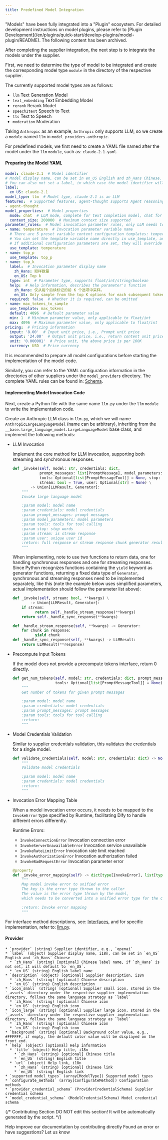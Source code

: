 ```yaml
---
title: Predefined Model Integration
---
```


<Warning>
    "Models" have been fully integrated into a "Plugin" ecosystem. For detailed development instructions on model plugins, please refer to [Plugin Development](/en/plugins/quick-start/develop-plugins/model-plugin/README). The following content has been archived.
</Warning>

After completing the supplier integration, the next step is to integrate the models under the supplier.

First, we need to determine the type of model to be integrated and create the corresponding model type `module` in the directory of the respective supplier.

The currently supported model types are as follows:

* `llm` Text Generation Model
* `text_embedding` Text Embedding Model
* `rerank` Rerank Model
* `speech2text` Speech to Text
* `tts` Text to Speech
* `moderation` Moderation

Taking `Anthropic` as an example, `Anthropic` only supports LLM, so we create a `module` named `llm` in `model_providers.anthropic`.

For predefined models, we first need to create a YAML file named after the model under the `llm` `module`, such as: `claude-2.1.yaml`.

#### Preparing the Model YAML

```yaml
model: claude-2.1  # Model identifier
# Model display name, can be set in en_US English and zh_Hans Chinese. If zh_Hans is not set, it will default to en_US.
# You can also not set a label, in which case the model identifier will be used.
label:
  en_US: claude-2.1
model_type: llm  # Model type, claude-2.1 is an LLM
features:  # Supported features, agent-thought supports Agent reasoning, vision supports image understanding
- agent-thought
model_properties:  # Model properties
  mode: chat  # LLM mode, complete for text completion model, chat for dialogue model
  context_size: 200000  # Maximum context size supported
parameter_rules:  # Model invocation parameter rules, only LLM needs to provide
- name: temperature  # Invocation parameter variable name
  # There are 5 preset variable content configuration templates: temperature/top_p/max_tokens/presence_penalty/frequency_penalty
  # You can set the template variable name directly in use_template, and it will use the default configuration in entities.defaults.PARAMETER_RULE_TEMPLATE
  # If additional configuration parameters are set, they will override the default configuration
  use_template: temperature
- name: top_p
  use_template: top_p
- name: top_k
  label:  # Invocation parameter display name
    zh_Hans: 取样数量
    en_US: Top k
  type: int  # Parameter type, supports float/int/string/boolean
  help:  # Help information, describes the parameter's function
    zh_Hans: 仅从每个后续标记的前 K 个选项中采样。
    en_US: Only sample from the top K options for each subsequent token.
  required: false  # Whether it is required, can be omitted
- name: max_tokens_to_sample
  use_template: max_tokens
  default: 4096  # Default parameter value
  min: 1  # Minimum parameter value, only applicable to float/int
  max: 4096  # Maximum parameter value, only applicable to float/int
pricing:  # Pricing information
  input: '8.00'  # Input unit price, i.e., Prompt unit price
  output: '24.00'  # Output unit price, i.e., return content unit price
  unit: '0.000001'  # Price unit, the above price is per 100K
  currency: USD  # Price currency
```

It is recommended to prepare all model configurations before starting the implementation of the model code.

Similarly, you can refer to the YAML configuration information in the directories of other suppliers under the `model_providers` directory. The complete YAML rules can be found in: [Schema](#provider).

#### Implementing Model Invocation Code

Next, create a Python file with the same name `llm.py` under the `llm` `module` to write the implementation code.

Create an Anthropic LLM class in `llm.py`, which we will name `AnthropicLargeLanguageModel` (name can be arbitrary), inheriting from the `__base.large_language_model.LargeLanguageModel` base class, and implement the following methods:

*   LLM Invocation

    Implement the core method for LLM invocation, supporting both streaming and synchronous responses.

    ```python
    def _invoke(self, model: str, credentials: dict,
                prompt_messages: list[PromptMessage], model_parameters: dict,
                tools: Optional[list[PromptMessageTool]] = None, stop: Optional[List[str]] = None,
                stream: bool = True, user: Optional[str] = None) \
            -> Union[LLMResult, Generator]:
        """
        Invoke large language model

        :param model: model name
        :param credentials: model credentials
        :param prompt_messages: prompt messages
        :param model_parameters: model parameters
        :param tools: tools for tool calling
        :param stop: stop words
        :param stream: is stream response
        :param user: unique user id
        :return: full response or stream response chunk generator result
        """
    ```

    When implementing, note to use two functions to return data, one for handling synchronous responses and one for streaming responses. Since Python recognizes functions containing the `yield` keyword as generator functions, returning a fixed data type of `Generator`, synchronous and streaming responses need to be implemented separately, like this (note the example below uses simplified parameters, actual implementation should follow the parameter list above):

    ```python
    def _invoke(self, stream: bool, **kwargs) \
            -> Union[LLMResult, Generator]:
        if stream:
              return self._handle_stream_response(**kwargs)
        return self._handle_sync_response(**kwargs)

    def _handle_stream_response(self, **kwargs) -> Generator:
        for chunk in response:
              yield chunk
    def _handle_sync_response(self, **kwargs) -> LLMResult:
        return LLMResult(**response)
    ```
*   Precompute Input Tokens

    If the model does not provide a precompute tokens interface, return 0 directly.

    ```python
    def get_num_tokens(self, model: str, credentials: dict, prompt_messages: list[PromptMessage],
                       tools: Optional[list[PromptMessageTool]] = None) -> int:
        """
        Get number of tokens for given prompt messages

        :param model: model name
        :param credentials: model credentials
        :param prompt_messages: prompt messages
        :param tools: tools for tool calling
        :return:
        """
    ```
*   Model Credentials Validation

    Similar to supplier credentials validation, this validates the credentials for a single model.

    ```python
    def validate_credentials(self, model: str, credentials: dict) -> None:
        """
        Validate model credentials

        :param model: model name
        :param credentials: model credentials
        :return:
        """
    ```
*   Invocation Error Mapping Table

    When a model invocation error occurs, it needs to be mapped to the `InvokeError` type specified by Runtime, facilitating Dify to handle different errors differently.

    Runtime Errors:

    * `InvokeConnectionError` Invocation connection error
    * `InvokeServerUnavailableError` Invocation service unavailable
    * `InvokeRateLimitError` Invocation rate limit reached
    * `InvokeAuthorizationError` Invocation authorization failed
    * `InvokeBadRequestError` Invocation parameter error

    ```python
    @property
    def _invoke_error_mapping(self) -> dict[type[InvokeError], list[type[Exception]]]:
        """
        Map model invoke error to unified error
        The key is the error type thrown to the caller
        The value is the error type thrown by the model,
        which needs to be converted into a unified error type for the caller.

        :return: Invoke error mapping
        """
    ```

For interface method descriptions, see: [Interfaces](https://github.com/langgenius/dify/blob/main/api/core/model_runtime/docs/en_US/interfaces), and for specific implementation, refer to: [llm.py](https://github.com/langgenius/dify-runtime/blob/main/lib/model_providers/anthropic/llm/llm.py).

#### Provider

    * `provider` (string) Supplier identifier, e.g., `openai`
    * `label` (object) Supplier display name, i18n, can be set in `en_US` English and `zh_Hans` Chinese
      * `zh_Hans` (string) [optional] Chinese label name, if `zh_Hans` is not set, it will default to `en_US`.
      * `en_US` (string) English label name
    * `description` (object) [optional] Supplier description, i18n
      * `zh_Hans` (string) [optional] Chinese description
      * `en_US` (string) English description
    * `icon_small` (string) [optional] Supplier small icon, stored in the `_assets` directory under the respective supplier implementation directory, follows the same language strategy as `label`
      * `zh_Hans` (string) [optional] Chinese icon
      * `en_US` (string) English icon
    * `icon_large` (string) [optional] Supplier large icon, stored in the `_assets` directory under the respective supplier implementation directory, follows the same language strategy as `label`
      * `zh_Hans` (string) [optional] Chinese icon
      * `en_US` (string) English icon
    * `background` (string) [optional] Background color value, e.g., #FFFFFF, if empty, the default color value will be displayed on the front end.
    * `help` (object) [optional] Help information
      * `title` (object) Help title, i18n
        * `zh_Hans` (string) [optional] Chinese title
        * `en_US` (string) English title
      * `url` (object) Help link, i18n
        * `zh_Hans` (string) [optional] Chinese link
        * `en_US` (string) English link
    * `supported_model_types` (array[ModelType]) Supported model types
    * `configurate_methods` (array[ConfigurateMethod]) Configuration methods
    * `provider_credential_schema` (ProviderCredentialSchema) Supplier credential schema
    * `model_credential_schema` (ModelCredentialSchema) Model credential schema

{/*
Contributing Section
DO NOT edit this section!
It will be automatically generated by the script.
*/}

<CardGroup cols="2">
    <Card
        title="Edit this page"
        icon="pen-to-square"
        href="https://github.com/langgenius/dify-docs-mintlify/edit/main/en/guides/model-configuration/predefined-model.mdx"
    >
        Help improve our documentation by contributing directly
    </Card>
    <Card
        title="Report an issue"
        icon="github"
        href="https://github.com/langgenius/dify-docs-mintlify/issues/new?title=Documentation%20Issue%3A%20fined-mo&body=%23%23%20Issue%20Description%0A%3C%21--%20Please%20briefly%20describe%20the%20issue%20you%20found%20--%3E%0A%0A%23%23%20Page%20Link%0Ahttps%3A%2F%2Fgithub.com%2Flanggenius%2Fdify-docs-mintlify%2Fblob%2Fmain%2Fen/guides/model-configuration%2Fpredefined-model.mdx%0A%0A%23%23%20Suggested%20Changes%0A%3C%21--%20If%20you%20have%20specific%20suggestions%20for%20changes%2C%20please%20describe%20them%20here%20--%3E%0A%0A%3C%21--%20Thank%20you%20for%20helping%20improve%20our%20documentation%21%20--%3E"
    >
        Found an error or have suggestions? Let us know
    </Card>
</CardGroup>

